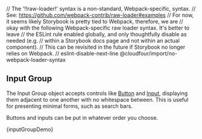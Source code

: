 // The '!!raw-loader!' syntax is a non-standard, Webpack-specific, syntax.
// See: https://github.com/webpack-contrib/raw-loader#examples
// For now, it seems likely Storybook is pretty tied to Webpack, therefore, we are
// okay with the following Webpack-specific raw loader syntax. It's better to leave
// the ESLint rule enabled globally, and only thoughtfully disable as needed (e.g.
// within a Storybook docs page and not within an actual component).
// This can be revisited in the future if Storybook no longer relies on Webpack.
// eslint-disable-next-line @cloudfour/import/no-webpack-loader-syntax

<Meta title="Objects/Input Group" />

## Input Group

The Input Group object accepts controls like [Button](/story/components-button--button-element) and [Input](/story/components-input--text-elements), displaying them adjacent to one another with no whitespace between. This is useful for presenting minimal forms, such as search bars.

Buttons and inputs can be put in whatever order you choose.

<Canvas>
  <Story
    name="Example"
    parameters={{
      docs: {
        source: {
          code: inputGroupDemoSource,
        },
      },
    }}
  >
    {inputGroupDemo}
  </Story>
</Canvas>
